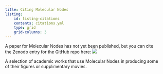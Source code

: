```yaml
---
title: Citing Molecular Nodes
listing: 
    id: listing-citations
    contents: citations.yml
    type: grid
    grid-columns: 3
---
```


A paper for Molecular Nodes has not yet been published, but you can cite the Zenodo entry for the GitHub repo here: [![](https://zenodo.org/badge/485261976.svg)](https://zenodo.org/badge/latestdoi/485261976)

A selection of academic works that use Molecular Nodes in producing some of their figures or supplimentary movies.

::: {#listing-citations}
:::